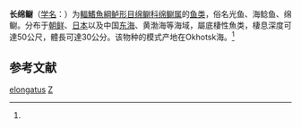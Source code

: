 {{Speciesbox 
| taxon = Zoarces elongatus
| status = NE
| status_system = IUCN3.1
| authority = (Kner, 1868)<ref name='id8086'>{{cite web| url =http://www.bioinfo.cn/db05/BjdwSpecies.php?action=view&id=8086| title =长绵鳚| work =《中国动物物种编目数据库》| publisher =中国科学院微生物研究所| author =中国科学院动物研究所| accessdate =2009-04-16| deadurl =yes| archiveurl =https://web.archive.org/web/20160305072952/http://www.bioinfo.cn/db05/BjdwSpecies.php?action=view&id=8086| archivedate =2016-03-05}}</ref>
| synonyms = 
}}

'''长绵鳚'''（[[学名|学名]]：{{lang|la|''Zoarces elongatus''}}）为[[輻鰭魚綱|輻鰭魚綱]][[鲈形目|鲈形目]][[绵鳚科|绵鳚科]][[绵鳚属|绵鳚属]]的[[鱼类|鱼类]]，俗名光鱼、海鲶鱼、绵鳚。分布于[[朝鲜|朝鲜]]、[[日本|日本]]以及中国[[东海|东海]]、黄渤海等海域，屬底棲性魚类，棲息深度可達50公尺，體長可達30公分。该物种的模式产地在Okhotsk海。<ref name='id8086'/>

== 参考文献 ==
{{reflist}}

{{Taxonbar}}

[[Category:长绵鳚属|elongatus]]
[[Category:1868年描述的魚類|Z]]